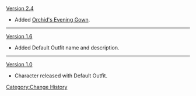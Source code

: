[[Version 2.4]]
* Added [[Orchid's Evening Gown]].
----
[[Version 1.6]]
* Added Default Outfit name and description.
----
[[Version 1.0]]
* Character released with Default Outfit.
<noinclude>[[Category:Change History]]</noinclude>
